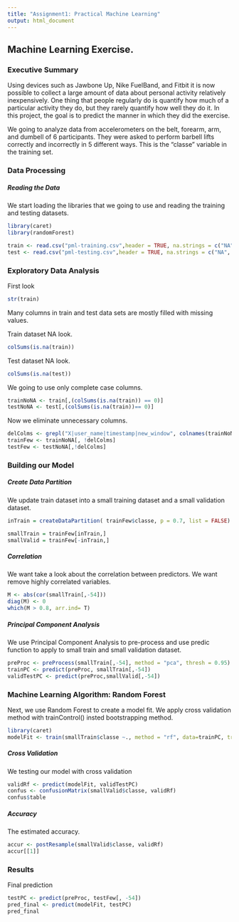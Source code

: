 ```yaml
---
title: "Assignment1: Practical Machine Learning"
output: html_document
---
```


## Machine Learning Exercise.

### Executive Summary

Using devices such as Jawbone Up, Nike FuelBand, and Fitbit it is now possible to collect a large amount of data about personal activity relatively inexpensively. One thing that people regularly do is quantify how much of a particular activity they do, but they rarely quantify how well they do it. In this project, the goal is to predict the manner in which they did the exercise.

We going to analyze data from accelerometers on the belt, forearm, arm, and dumbell of 6 participants. They were asked to perform barbell lifts correctly and incorrectly in 5 different ways. This is the "classe" variable in the training set.

### Data Processing

##### Reading the Data

We start loading the libraries that we going to use and reading the training and testing datasets.

```r
library(caret)
library(randomForest)

train <- read.csv("pml-training.csv",header = TRUE, na.strings = c("NA", ""))
test <- read.csv("pml-testing.csv",header = TRUE, na.strings = c("NA", ""))

```

### Exploratory Data Analysis

First look

```r

str(train)

```

Many columns in train and test data sets are mostly filled with missing values.

Train dataset NA look.

```r

colSums(is.na(train))

```

Test dataset NA look.

```r

colSums(is.na(test))

```


We going to use only complete case columns.

```r

trainNoNA <- train[,(colSums(is.na(train)) == 0)]
testNoNA <- test[,(colSums(is.na(train))== 0)]

```

Now we eliminate unnecessary columns.

```r

delColms <- grepl("X|user_name|timestamp|new_window", colnames(trainNoNA))
trainFew <- trainNoNA[, !delColms]
testFew <- testNoNA[,!delColms]

```

### Building our Model

##### Create Data Partition

We update train dataset into a small training dataset and a small validation dataset. 

```r

inTrain = createDataPartition( trainFew$classe, p = 0.7, list = FALSE)

smallTrain = trainFew[inTrain,]
smallValid = trainFew[-inTrain,]

```

##### Correlation

We want take a look about the correlation between predictors. We want remove highly correlated variables.


```r

M <- abs(cor(smallTrain[,-54]))
diag(M) <- 0
which(M > 0.8, arr.ind= T)

```

##### Principal Component Analysis

We use Principal Component Analysis to pre-process and use predic function to apply to small train and small validation dataset.

```r

preProc <- preProcess(smallTrain[,-54], method = "pca", thresh = 0.95)
trainPC <- predict(preProc, smallTrain[,-54])
validTestPC <- predict(preProc,smallValid[,-54])


```

### Machine Learning Algorithm:  Random Forest

Next, we use Random Forest to create a model fit. We apply cross validation method with trainControl() insted bootstrapping method.

```r
library(caret)
modelFit <- train(smallTrain$classe ~., method = "rf", data=trainPC, trControl=trainControl(method="cv", number = 4), importance = TRUE)
```


##### Cross Validation

We testing our model with cross validation

```r

validRf <- predict(modelFit, validTestPC)
confus <- confusionMatrix(smallValid$classe, validRf)
confus$table

```

##### Accuracy

The estimated accuracy.

```r
accur <- postResample(smallValid$classe, validRf)
accur[[1]]

```

### Results

Final prediction

```r
testPC <- predict(preProc, testFew[, -54])
pred_final <- predict(modelFit, testPC)
pred_final

```

